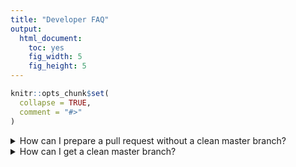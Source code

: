 ```yaml
---
title: "Developer FAQ"
output:
  html_document:
    toc: yes
    fig_width: 5
    fig_height: 5
---
```


```r
knitr::opts_chunk$set(
  collapse = TRUE,
  comment = "#>"
)
```

<details>
<summary>How can I prepare a pull request without a clean master branch?</summary>
If you want to contribute some of you code to the official mizer code at
https://github.com/sizespectrum/mizer you need to first create a branch in your
repository that differs from the master branch of sizespectrum/mizer only by
the code that you want to contribute, not by any other changes that you may
have made in your fork. This answer explains how.

We assume that you have not followed the recommendation of keeping your
master branch identical with that at sizespectrum/master, because if you had 
could simply follow the procedure described in the
"[Working with git and GitHub](working_with_git.html)" tutorial. Given that
your master branch differs from that at sizespectrum/mizer, you need to create a
new branch not from your master branch but directly from that at 
sizespectrum/master. Follow the following steps:

1. Go to the "Terminal" tab in Rstudio. This should be the tab next to the
"Console" tab. If it is not there and you don't know why not, then you are 
possibly running a very old version of RStudio and you will want to update to
a newer version, which is easy from the Help menu under "Check for Updates".

2. Make sure you have set the upstream repository correctly. You can check this
with the command in the terminal
```
git remote -v
```
If that does not list sizespectrum/mizer as the upstream repository for both
fetch and push, then you should execute the command
```
git remote add upstream https://github.com/sizespectrum/mizer.git
```

3. Choose a name for your branch. It should be something that indicates the
feature you want to implement with the pull request. Then issue the commands
```
git fetch upstream
git checkout -b name_of_your_branch upstream/master
git push --set-upstream origin name_of_your_branch
```
where you should replace both `name_of_your_branch` with the actual name that you  
have chosen for you branch.

You now have a new branch that is identical to sizespectrum/master. You can now
commit the relevant new code to this branch and create a pull request, as
described in the "[Working with git and GitHub](working_with_git.html)" tutorial
</details>



<details>
<summary>How can I get a clean master branch?</summary>
The recommended way of working in your fork of the mizer project is to keep the
master branch of your repository always in sync with the master branch at
https://github.com/sizespectrum/mizer, and to create a feature branch for any of
your code changes, as is explained in the "[Creating a
branch](working_with_git.html#creating-a-branch)" section of the "Working with
git and GitHub" tutorial. Note however that having a clean master branch is not
a prerequisite to making pull requests, see the answer to
"[How can I prepare a pull request without a clean master branch?](#how-can-i-prepare-a-pull-request-without-a-clean-master-branch)" above.

However if you would like to have a clean master branch, you can follow these
steps:

1. Create a new branch for the content of your current master branch, so that
you can still switch to it in the future.
To create this new branch, first make sure you have selected the master branch
on the "Switch branch" dropdown in RStudio Git panel and then click the button
to the left of that dropdown.
<center>
![](images/new_branch_button.png){width=30%}

In the dialog box enter a name for your new branch and click "Create".

2. Go to the "Terminal" tab in Rstudio. This should be the tab next to the
"Console" tab. If it is not there and you don't know why not, then you are 
possibly running a very old version of RStudio and you will want to update to
a newer version, which is easy from the Help menu under "Check for Updates".

3. Make sure you have set the upstream repository correctly. You can check this
with the command in the terminal
```
git remote -v
```
If that does not list sizespectrum/mizer as the upstream repository for both
fetch and push, then you should execute the command
```
git remote add upstream https://github.com/sizespectrum/mizer.git
```

4. Now issue the following commands in the terminal:
```
git checkout master
git pull upstream master
git reset --hard upstream/master
git push origin master --force
```

Now both your local repository and your GitHub repository have the master branch
identical to the official master branch. You can now create new feature branches
by branching off from this master branch in preparation for submitting pull
requests, as explained in the "[Working with git and
GitHub](working_with_git.html)" tutorial.

You can of course still get at your modified code by switching to the branch
you created in the first step above.
</details>
